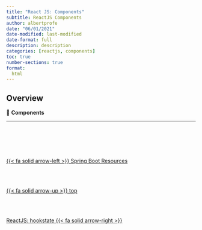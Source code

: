 ```yaml
---
title: "React JS: Components"
subtitle: ReactJS Components
author: albertprofe
date: "06/01/2021"
date-modified: last-modified
date-format: full
description: description
categories: [reactjs, components]
toc: true
number-sections: true
format:
  html
---
```


## Overview

::: {.summary}

📘 **Components**


:::

---


<!--- navLinks -->
<br><br>
<div class=row>
<br>
<div class='column left previous'>
<br>
[{{< fa solid arrow-left >}} Spring Boot Resources](/springboot/resources.qmd)
<br>
</div>
<br>
<div class='column center'>
<br>
[{{< fa solid arrow-up >}} top](#top)
<br>
</div>
<br>
<div class='column right next'>
<br>
[ReactJS: hookstate  {{< fa solid arrow-right >}}](/reactjs/hookstate.qmd)
<br>
</div>
<br>
</div>
